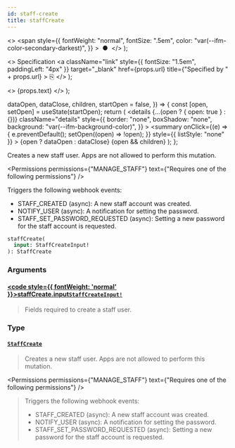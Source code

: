 ```yaml
---
id: staff-create
title: staffCreate
---
```


  <>
    <span
      style={{
        fontWeight: "normal",
        fontSize: ".5em",
        color: "var(--ifm-color-secondary-darkest)",
      }}
    >
      &nbsp;●&nbsp;
    </span>
  </>
);

  <>
    Specification
    <a
      className="link"
      style={{ fontSize: "1.5em", paddingLeft: "4px" }}
      target="\_blank"
      href={props.url}
      title={"Specified by " + props.url}
    >
      ⎘
    </a>
  </>
);

  <>
    <span className={props.class}>{props.text}</span>
  </>
);


  dataOpen,
  dataClose,
  children,
  startOpen = false,
}) => {
  const [open, setOpen] = useState(startOpen);
  return (
    <details
      {...(open ? { open: true } : {})}
      className="details"
      style={{
        border: "none",
        boxShadow: "none",
        background: "var(--ifm-background-color)",
      }}
    >
      <summary
        onClick={(e) => {
          e.preventDefault();
          setOpen((open) => !open);
        }}
        style={{ listStyle: "none" }}
      >
        {open ? dataOpen : dataClose}
      </summary>
      {open && children}
    </details>
  );
};

Creates a new staff user. Apps are not allowed to perform this mutation.

<Permissions
  permissions={"MANAGE_STAFF"}
  text={"Requires one of the following permissions"}
/>

Triggers the following webhook events:

- STAFF_CREATED (async): A new staff account was created.
- NOTIFY_USER (async): A notification for setting the password.
- STAFF_SET_PASSWORD_REQUESTED (async): Setting a new password for the staff account is requested.

```graphql
staffCreate(
  input: StaffCreateInput!
): StaffCreate
```

### Arguments

#### [<code style={{ fontWeight: 'normal' }}>staffCreate.<b>input</b></code>](#)<Bullet />[`StaffCreateInput!`](../../../api-reference/users/inputs/staff-create-input) <Badge class="badge badge--secondary" text="non-null"/> <Badge class="badge badge--secondary" text="input"/> <Badge class="badge badge--secondary" text="users"/>

> Fields required to create a staff user.

### Type

#### [`StaffCreate`](../../../api-reference/users/objects/staff-create) <Badge class="badge badge--secondary" text="object"/> <Badge class="badge badge--secondary" text="users"/>

> Creates a new staff user. Apps are not allowed to perform this mutation.

<Permissions
  permissions={"MANAGE_STAFF"}
  text={"Requires one of the following permissions"}
/>

> Triggers the following webhook events:
>
> - STAFF_CREATED (async): A new staff account was created.
> - NOTIFY_USER (async): A notification for setting the password.
> - STAFF_SET_PASSWORD_REQUESTED (async): Setting a new password for the staff account is requested.

